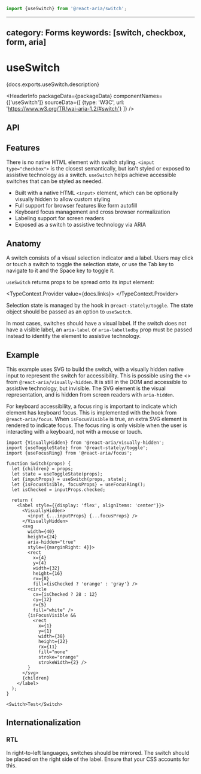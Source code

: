 <!-- Copyright 2020 Adobe. All rights reserved.
This file is licensed to you under the Apache License, Version 2.0 (the "License");
you may not use this file except in compliance with the License. You may obtain a copy
of the License at http://www.apache.org/licenses/LICENSE-2.0
Unless required by applicable law or agreed to in writing, software distributed under
the License is distributed on an "AS IS" BASIS, WITHOUT WARRANTIES OR REPRESENTATIONS
OF ANY KIND, either express or implied. See the License for the specific language
governing permissions and limitations under the License. -->



```jsx import
import {useSwitch} from '@react-aria/switch';
```

---
category: Forms
keywords: [switch, checkbox, form, aria]
---

# useSwitch

<p>{docs.exports.useSwitch.description}</p>

<HeaderInfo
  packageData={packageData}
  componentNames={['useSwitch']}
  sourceData={[
    {type: 'W3C', url: 'https://www.w3.org/TR/wai-aria-1.2/#switch'}
  ]} />

## API

<FunctionAPI function={docs.exports.useSwitch} links={docs.links} />

## Features

There is no native HTML element with switch styling. `<input type="checkbox">`
is the closest semantically, but isn't styled or exposed to assistive technology
as a switch. `useSwitch` helps achieve accessible switches that can be styled as needed.

* Built with a native HTML `<input>` element, which can be optionally visually
  hidden to allow custom styling
* Full support for browser features like form autofill
* Keyboard focus management and cross browser normalization
* Labeling support for screen readers
* Exposed as a switch to assistive technology via ARIA

## Anatomy

A switch consists of a visual selection indicator and a label. Users may click or touch a switch
to toggle the selection state, or use the Tab key to navigate to it and the Space key to toggle it.

`useSwitch` returns props to be spread onto its input element:

<TypeContext.Provider value={docs.links}>
  <InterfaceType properties={docs.links[docs.exports.useSwitch.return.id].properties} />
</TypeContext.Provider>

Selection state is managed by the <TypeLink links={statelyDocs.links} type={statelyDocs.exports.useToggleState} />
hook in `@react-stately/toggle`. The state object should be passed as an option to `useSwitch`.

In most cases, switches should have a visual label. If the switch does not have a visible label,
an `aria-label` or `aria-labelledby` prop must be passed instead to identify the element to assistive
technology.

## Example

This example uses SVG to build the switch, with a visually hidden native input to represent
the switch for accessibility. This is possible using
the &lt;<TypeLink links={hiddenDocs.links} type={hiddenDocs.exports.VisuallyHidden} />&gt;
from `@react-aria/visually-hidden`. It is still in the DOM and accessible to assistive technology,
but invisible. The SVG element is the visual representation, and is hidden from screen readers
with `aria-hidden`.

For keyboard accessibility, a focus ring is important to indicate which element has keyboard focus.
This is implemented with the <TypeLink links={focusDocs.links} type={focusDocs.exports.useFocusRing} />
hook from `@react-aria/focus`. When `isFocusVisible` is true, an extra SVG element is rendered to
indicate focus. The focus ring is only visible when the user is interacting with a keyboard,
not with a mouse or touch.

```tsx example
import {VisuallyHidden} from '@react-aria/visually-hidden';
import {useToggleState} from '@react-stately/toggle';
import {useFocusRing} from '@react-aria/focus';

function Switch(props) {
  let {children} = props;
  let state = useToggleState(props);
  let {inputProps} = useSwitch(props, state);
  let {isFocusVisible, focusProps} = useFocusRing();
  let isChecked = inputProps.checked;

  return (
    <label style={{display: 'flex', alignItems: 'center'}}>
      <VisuallyHidden>
        <input {...inputProps} {...focusProps} />
      </VisuallyHidden>
      <svg
        width={40}
        height={24}
        aria-hidden="true"
        style={{marginRight: 4}}>
        <rect
          x={4}
          y={4}
          width={32}
          height={16}
          rx={8}
          fill={isChecked ? 'orange' : 'gray'} />
        <circle
          cx={isChecked ? 28 : 12}
          cy={12}
          r={5}
          fill="white" />
        {isFocusVisible &&
          <rect
            x={1}
            y={1}
            width={38}
            height={22}
            rx={11}
            fill="none"
            stroke="orange"
            strokeWidth={2} />
        }
      </svg>
      {children}
    </label>
  );
}

<Switch>Test</Switch>
```

## Internationalization

### RTL

In right-to-left languages, switches should be mirrored. The switch should be placed on the right
side of the label. Ensure that your CSS accounts for this.
